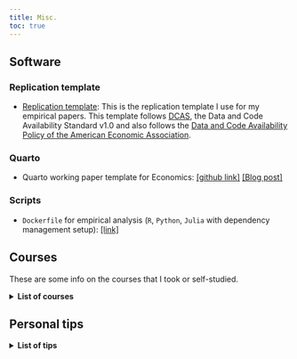 ```yaml
---
title: Misc.
toc: true
---
```


## Software

### Replication template

- [Replication template](https://github.com/hchulkim/replication-template): This is the replication template I use for my empirical papers. This template follows [DCAS](https://datacodestandards.org/), the Data and Code Availability Standard v1.0 and also follows the [Data and Code Availability Policy of the American Economic Association](https://aeaweb.org/journals/data/data-code-policy/).

### Quarto

- Quarto working paper template for Economics: [\[github link\]](https://github.com/hchulkim/econ-paper-template/tree/main) [\[Blog post\]](https://hchulkim.github.io/posts/quarto-paper-template/)

### Scripts

- `Dockerfile` for empirical analysis (`R`, `Python`, `Julia` with dependency management setup): [\[link\]](https://hchulkim.github.io/posts/dockerfile-template/)

## Courses

These are some info on the courses that I took or self-studied.

<details>
<summary><strong>List of courses</strong></summary>
- PhD Microeconomic Theory I (ECON 7100, UPenn, Fall 2024): [\[Personal summary\]](personal/econ7100.qmd)

- PhD Macroeconomic Theory I (ECON 7200, UPenn, Fall 2024): [\[Personal summary\]](personal/econ7200.qmd)

- PhD Econometrics I (ECON 7300, UPenn, Fall 2024): [\[Personal summary\]](personal/econ7300.qmd)

- PhD Game Theory and Applications (ECON 6110, UPenn, Spring 2025): [\[Personal summary\]](personal/econ6110.qmd)

</details>

## Personal tips

<details>
<summary><strong>List of tips</strong></summary>

- [Travel tips and recommendations (@Seoul, South Korea)](personal/seoul.qmd)

</details>